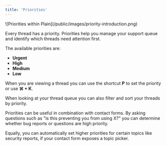 ```yaml
---
title: 'Priorities'
---
```


<Frame>![Priorities within Plain](/public/images/priority-introduction.png)</Frame>

Every thread has a priority. Priorities help you manage your support queue and identify which threads need attention first.

The available priorities are:

- **Urgent**
- **High**
- **Medium**
- **Low**

When you are viewing a thread you can use the shortcut **P** to set the priority or use **⌘ + K**.

When looking at your thread queue you can also filter and sort your threads by priority.

Priorities can be useful in combination with contact forms. By asking questions such as "is this preventing you from using X?" you can determine whether bug reports or questions are high priority.

Equally, you can automatically set higher priorities for certain topics like security reports, if your contact form exposes a topic picker.
